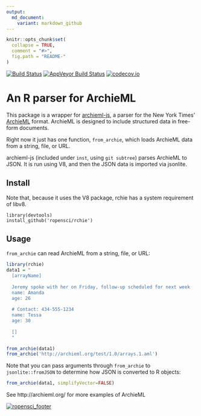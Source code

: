 ```yaml
---
output:
  md_document:
    variant: markdown_github
---
```


<!-- README.md is generated from README.Rmd. Please edit that file -->

```r
knitr::opts_chunk$set(
  collapse = TRUE,
  comment = "#>",
  fig.path = "README-"
)
```
[![Build Status](https://travis-ci.org/ropensci/rchie.svg?branch=master)](https://travis-ci.org/ropensci/rchie)
[![AppVeyor Build Status](https://ci.appveyor.com/api/projects/status/github/ropensci/rchie?branch=master&svg=true)](https://ci.appveyor.com/project/noamross/rchie)
[![codecov.io](https://codecov.io/github/ropensci/rchie/coverage.svg?branch=master)](https://codecov.io/github/ropensci/rchie?branch=master)


# An R parser for ArchieML

This package is a wrapper for [archieml-js](https://github.com/newsdev/archieml-js),
a parser for the New York Times' [ArchieML](http://archieml.org/) format.  ArchieML is designed
to include structured data in free-form documents.

Right now it just has one function, `from_archie`, which loads ArchieML data from a string, file, or URL.

archieml-js (included under `inst`, using `git subtree`) parses ArchieML to JSON.  It is run using V8, and then the JSON data is imported via jsonlite.


## Install

Note that, because it uses the V8 package, rchie has a system requirement of libv8.

```
library(devtools)
install_github('ropensci/rchie')
```

## Usage

`from_archie` can read ArchieML from a string, file, or URL:

```r
library(rchie)
data1 = "
  [arrayName]
  
  Jeremy spoke with her on Friday, follow-up scheduled for next week
  name: Amanda
  age: 26
  
  # Contact: 434-555-1234
  name: Tessa
  age: 30
  
  []
  "

from_archie(data1)          
from_archie('http://archieml.org/test/1.0/arrays.1.aml')
```

Note that you can pass arguments through `from_archie` to `jsonlite::fromJSON` to
determine how JSON is converted to R objects:

```r
from_archie(data1, simplifyVector=FALSE)
```

See http://archieml.org/ for more examples of ArchieML

[![ropensci_footer](http://ropensci.org/public_images/github_footer.png)](http://ropensci.org)

